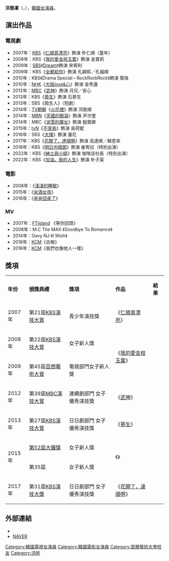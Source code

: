{{藝人
|姓名 = 洪雅凜
|類型 = 女演員
|圖片 = [[File:Hong_Ah-Reum.jpg|200px]]
|本名 = 
|外文名 = 홍아름
|外文 = ko
|羅馬拼音 = Hong A Reum 
|英文名 =
|暱稱 =
|其他藝名 = 
|國籍 = {{KOR}}
|出生日期 = {{birth_date_and_age|1989|3|28}}
|出生地點 = {{KOR}}[[首爾特別市|首爾特別市]]
|宗教信仰 = 
|語言 = [[韓語|韓語]]
|職業 = [[演員|演員]]
|教育程度 = [[首爾藝術大學|首爾藝術大學]]
|出道作品 = 
|出道日期 = 2006年
|代表作品 = 
|活躍年代 =
|唱片公司 = 
|經紀公司 =BH Entertainment(以前)<br />Urban Hils Company(現在)
|相關團體 = 
|網站 = 
}}

'''洪雅凜'''（{{lang-ko|'''홍아름'''}}，{{bd|1989年|3月28日}}），[[韓國|韓國]][[女演員|女演員]]。

== 演出作品 ==
=== 電視劇 ===
*2007年：[[韓國放送公社|KBS]]《[[仁順真漂亮|仁順真漂亮]]》飾演 朴仁順（童年）
*2008年：KBS《[[我的愛金枝玉葉|我的愛金枝玉葉]]》飾演 金寶莉
*2009年：[[SBS_(韓國)|SBS]]《[[Dream_(電視劇)|Dream]]》飾演 宋宥利
*2009年：KBS《[[全都給你|全都給你]]》飾演 孔穎熙／孔福順
*2010年：KBS《Drama Special－RockRockRock》飾演 賢珠
*2010年：[[NHK|NHK]]《[[大阪love&心|大阪love&心]]》飾演 金秀蓮
*2012年：[[文化廣播_(韓國)|MBC]]《[[武神_(韓國電視劇)|武神]]》飾演 月兒／安心
*2013年：KBS《[[蔘生|蔘生]]》飾演 石蔘生
*2013年：SBS《陌生人》（短劇）
*2014年：[[TV朝鮮|TV朝鮮]]《[[火花裡|火花裡]]》飾演 河致順
*2014年：[[MBN|MBN]]《[[天國的眼淚|天國的眼淚]]》飾演 尹次瑩
*2014年：MBC《[[湔雪的魔女|湔雪的魔女]]》飾演 殷寶卿
*2015年：[[tvN|tvN]]《[[不哭鳥|不哭鳥]]》飾演 吳荷妮
*2016年：SBS《[[大撲|大撲]]》飾演 蓮花
*2017年：KBS《[[花開了，達順啊|花開了，達順啊]]》飾演 高達順／韓恩率
*2018年：KBS《[[明日也晴朗|明日也晴朗]]》飾演 崔宥拉（特別出演）
*2022年：KBS《[[紳士與小姐|紳士與小姐]]》飾演 咖啡店社長（特別出演）
*2022年：KBS《[[加油，我的人生|加油，我的人生]]》飾演 朴子英

=== 電影 ===
*2008年：《[[淺淺的睡眠|淺淺的睡眠]]》
*2015年：《[[米酒女孩|米酒女孩]]》
*2016年：《[[爸爸回來了_(電影)|爸爸回來了]]》

===MV===
*2007年：[[FTIsland|FTIsland]] 《等你回頭》
*2008年：M.C The MAX 《Goodbye To Romance》 
*2014年：Gavy NJ 《I Wish》
*2016年：[[KCM|KCM]]《古樹》
*2016年：[[KCM|KCM]]《我們也像他人一樣》

== 獎項 ==
{| class="wikitable" width="70%"
|- style="background:cornflowerblue; color:white" align=center
|'''年份'''||'''頒獎典禮'''||'''獎項'''||'''作品'''||'''結果'''
|-
|2007年||第21屆[[KBS演技大賞|KBS演技大賞]]||青少年演技獎||《[[仁順真漂亮|仁順真漂亮]]》||{{nom}}
|-
|2008年||第22屆[[KBS演技大賞|KBS演技大賞]]||女子新人獎||rowspan=2|《[[我的愛金枝玉葉|我的愛金枝玉葉]]》||{{nom}}
|-
|2009年||第45屆[[百想藝術大賞|百想藝術大賞]]||電視部門女子新人獎||{{nom}}
|-
|2012年||第39屆[[MBC演技大賞|MBC演技大賞]]||連續劇部門 女子優秀演技獎||《[[武神_(韓國電視劇)|武神]]》||{{nom}}
|-
|2013年||第27屆[[KBS演技大賞|KBS演技大賞]]||日日劇部門 女子優秀演技獎||《[[蔘生|蔘生]]》||{{nom}}
|-
|rowspan=2|2015年||[[第52屆大鐘獎|第52屆大鐘獎]]||女子新人獎||rowspan=2|《{{link-ko|米酒女孩|막걸스}}》||{{nom}}
|-
|第35屆{{link-ko|黃金攝影獎|황금촬영상}}||女子新人獎||{{won}}
|-
|2017年||第31屆[[2017_KBS演技大獎|KBS演技大獎]]||日日劇部門 女子優秀演技獎||《[[花開了，達順啊|花開了，達順啊]]》||{{nom}}
|}

== 外部連結 ==
*{{Instagram|HONG_AHREUM|洪雅凜}}
*[http://people.search.naver.com/search.naver?where=nexearch&query=%ED%99%8D%EC%95%84%EB%A6%84&sm=tab_etc&ie=utf8&key=PeopleService&os=132413 NAVER] {{Wayback|url=http://people.search.naver.com/search.naver?where=nexearch&query=%ED%99%8D%EC%95%84%EB%A6%84&sm=tab_etc&ie=utf8&key=PeopleService&os=132413 |date=20200328111320 }}{{ko}}
{{BH Entertainment}}
{{黃金攝影獎女子新人獎}}

{{DEFAULTSORT: Hong Ah Reum}}
[[Category:韓國電視女演員|Category:韓國電視女演員]]
[[Category:韓國電影女演員|Category:韓國電影女演員]]
[[Category:首爾藝術大學校友|Category:首爾藝術大學校友]]
[[Category:洪姓|Category:洪姓]]